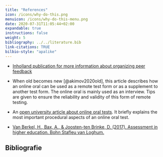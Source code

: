 ```yaml
---
title: "References"
icon: /icons/why-do-this.png
menuicon: /icons/why-do-this-menu.png
date: 2020-07-31T11:05:44+02:00
expandable: true
instructions: false
weight: 5
bibliography: ../../literature.bib
link-citations: TRUE
bilbio-style: "apalike"
---
```


* [Inholland publication for more information about organizing peer feedback](https://www.inholland.nl/media/18717/inh_factsheet-peerreview_a4-nl-digitaal.pdf)

* When old becomes new [@akimov2020old], this article describes how an online oral can be used as a remote test form or as a supplement to another test form. The online oral is mainly used as an interview. Tips are given to ensure the reliability and validity of this form of remote testing.

* An [open university article about online oral tests](https://youlearn.ou.nl/web/hulp-bij-online-onderwijs/digitale-didactiek/-/pagestructurenavigator/1
65244334?_nl_ou_dlwo_pagestructure_viewer_portlet_WAR_nloudlwopagestructureportlet__facesViewIdRender=%2Fxhtml%2Fviewer%2FcourseNavigator.xhtml). It briefly explains the most important procedural aspects of an online oral test.

* [Van Berkel, H., Bax, A., & Joosten-ten Brinke, D. (2017). Assessment in higher education. Bohn Stafleu van Loghum.](https://remindo-support.sites.uu.nl/wp-content/uploads/sites/79/2020/03/Toetsen-in-het-Hoger-Onderwijs-van-Berkel-Bax-Joosten-ten-Brinke.pdf)


## Bibliografie